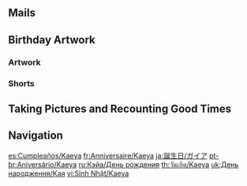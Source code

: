{{Birthday Intro}}

==Mails==
{{Mails by Category Table|Kaeya Birthday Mails|noheader=1}}

==Birthday Artwork==
===Artwork===
{{Artwork by Category Table
|Character Birthday Artwork
|category = Kaeya Birthday Artwork
|header = Kaeya's Birthday Artwork
}}

===Shorts===
{{Artwork by Category Table
|Character Shorts
|category = Kaeya Birthday Artwork
|header = Kaeya's Birthday Shorts
}}

==Taking Pictures and Recounting Good Times==
{{Transclude|Taking Pictures and Recounting Good Times/Kaeya|Stories|main=1|top=1}}

==Navigation==
{{Character Navbox|Birthday}}

[[es:Cumpleaños/Kaeya]]
[[fr:Anniversaire/Kaeya]]
[[ja:誕生日/ガイア]]
[[pt-br:Aniversário/Kaeya]]
[[ru:Кэйа/День рождения]]
[[th:วันเกิด/Kaeya]]
[[uk:День народження/Кая]]
[[vi:Sinh Nhật/Kaeya]]